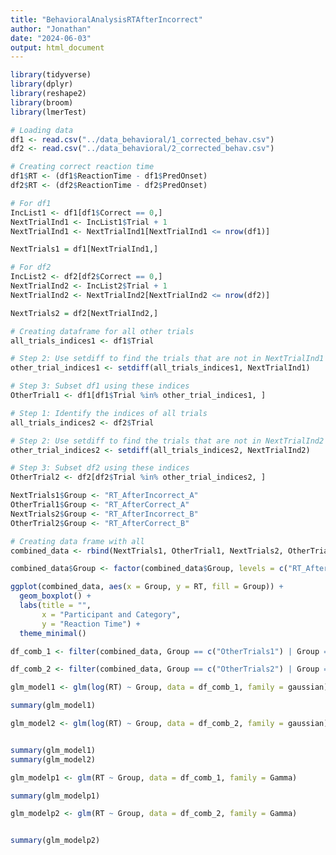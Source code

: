 ```yaml
---
title: "BehavioralAnalysisRTAfterIncorrect"
author: "Jonathan"
date: "2024-06-03"
output: html_document
---
```


```r
library(tidyverse)
library(dplyr)
library(reshape2)
library(broom)
library(lmerTest)

```


```r
# Loading data
df1 <- read.csv("../data_behavioral/1_corrected_behav.csv")
df2 <- read.csv("../data_behavioral/2_corrected_behav.csv")

```

```r
# Creating correct reaction time
df1$RT <- (df1$ReactionTime - df1$PredOnset)
df2$RT <- (df2$ReactionTime - df2$PredOnset)
```

```r
# For df1
IncList1 <- df1[df1$Correct == 0,]
NextTrialInd1 <- IncList1$Trial + 1
NextTrialInd1 <- NextTrialInd1[NextTrialInd1 <= nrow(df1)]

NextTrials1 = df1[NextTrialInd1,]
```

```r
# For df2
IncList2 <- df2[df2$Correct == 0,]
NextTrialInd2 <- IncList2$Trial + 1
NextTrialInd2 <- NextTrialInd2[NextTrialInd2 <= nrow(df2)]

NextTrials2 = df2[NextTrialInd2,]
```

```r
# Creating dataframe for all other trials
all_trials_indices1 <- df1$Trial

# Step 2: Use setdiff to find the trials that are not in NextTrialInd1
other_trial_indices1 <- setdiff(all_trials_indices1, NextTrialInd1)

# Step 3: Subset df1 using these indices
OtherTrial1 <- df1[df1$Trial %in% other_trial_indices1, ]
```

```r
# Step 1: Identify the indices of all trials
all_trials_indices2 <- df2$Trial

# Step 2: Use setdiff to find the trials that are not in NextTrialInd2
other_trial_indices2 <- setdiff(all_trials_indices2, NextTrialInd2)

# Step 3: Subset df2 using these indices
OtherTrial2 <- df2[df2$Trial %in% other_trial_indices2, ]
```

```r
NextTrials1$Group <- "RT_AfterIncorrect_A"
OtherTrial1$Group <- "RT_AfterCorrect_A"
NextTrials2$Group <- "RT_AfterIncorrect_B"
OtherTrial2$Group <- "RT_AfterCorrect_B"
```

```r
# Creating data frame with all
combined_data <- rbind(NextTrials1, OtherTrial1, NextTrials2, OtherTrial2)

combined_data$Group <- factor(combined_data$Group, levels = c("RT_AfterIncorrect_A", "RT_AfterCorrect_A", "RT_AfterIncorrect_B", "RT_AfterCorrect_B"))


```

```r
ggplot(combined_data, aes(x = Group, y = RT, fill = Group)) +
  geom_boxplot() +
  labs(title = "",
       x = "Participant and Category",
       y = "Reaction Time") +
  theme_minimal()

```

```r

df_comb_1 <- filter(combined_data, Group == c("OtherTrials1") | Group == c("AfterInc1"))

df_comb_2 <- filter(combined_data, Group == c("OtherTrials2") | Group == c("AfterInc2"))

```




```r

glm_model1 <- glm(log(RT) ~ Group, data = df_comb_1, family = gaussian)

summary(glm_model1)

```

```r

glm_model2 <- glm(log(RT) ~ Group, data = df_comb_2, family = gaussian)


summary(glm_model1)
summary(glm_model2)

```



```r

glm_modelp1 <- glm(RT ~ Group, data = df_comb_1, family = Gamma)

summary(glm_modelp1)


```


```r
glm_modelp2 <- glm(RT ~ Group, data = df_comb_2, family = Gamma)


summary(glm_modelp2)
```





